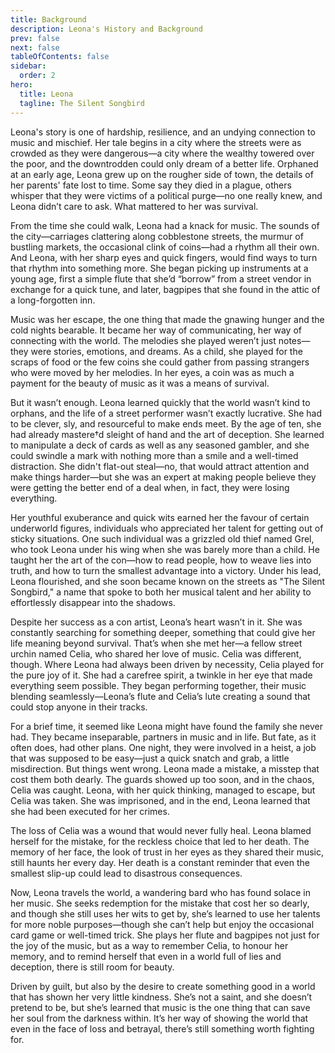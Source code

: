 ```yaml
---
title: Background
description: Leona's History and Background
prev: false
next: false
tableOfContents: false
sidebar:
  order: 2
hero:
  title: Leona
  tagline: The Silent Songbird
---
```




Leona's story is one of hardship, resilience, and an undying connection to music and mischief. Her tale begins in a city where the streets were as crowded as they were dangerous—a city where the wealthy towered over the poor, and the downtrodden could only dream of a better life. Orphaned at an early age, Leona grew up on the rougher side of town, the details of her parents' fate lost to time. Some say they died in a plague, others whisper that they were victims of a political purge—no one really knew, and Leona didn’t care to ask. What mattered to her was survival.

From the time she could walk, Leona had a knack for music. The sounds of the city—carriages clattering along cobblestone streets, the murmur of bustling markets, the occasional clink of coins—had a rhythm all their own. And Leona, with her sharp eyes and quick fingers, would find ways to turn that rhythm into something more. She began picking up instruments at a young age, first a simple flute that she’d “borrow” from a street vendor in exchange for a quick tune, and later, bagpipes that she found in the attic of a long-forgotten inn.

Music was her escape, the one thing that made the gnawing hunger and the cold nights bearable. It became her way of communicating, her way of connecting with the world. The melodies she played weren’t just notes—they were stories, emotions, and dreams. As a child, she played for the scraps of food or the few coins she could gather from passing strangers who were moved by her melodies. In her eyes, a coin was as much a payment for the beauty of music as it was a means of survival.

But it wasn’t enough. Leona learned quickly that the world wasn’t kind to orphans, and the life of a street performer wasn’t exactly lucrative. She had to be clever, sly, and resourceful to make ends meet. By the age of ten, she had already mastere†d sleight of hand and the art of deception. She learned to manipulate a deck of cards as well as any seasoned gambler, and she could swindle a mark with nothing more than a smile and a well-timed distraction. She didn't flat-out steal—no, that would attract attention and make things harder—but she was an expert at making people believe they were getting the better end of a deal when, in fact, they were losing everything.

Her youthful exuberance and quick wits earned her the favour of certain underworld figures, individuals who appreciated her talent for getting out of sticky situations. One such individual was a grizzled old thief named Grel, who took Leona under his wing when she was barely more than a child. He taught her the art of the con—how to read people, how to weave lies into truth, and how to turn the smallest advantage into a victory. Under his lead, Leona flourished, and she soon became known on the streets as "The Silent Songbird," a name that spoke to both her musical talent and her ability to effortlessly disappear into the shadows.

Despite her success as a con artist, Leona’s heart wasn’t in it. She was constantly searching for something deeper, something that could give her life meaning beyond survival. That’s when she met her—a fellow street urchin named Celia, who shared her love of music. Celia was different, though. Where Leona had always been driven by necessity, Celia played for the pure joy of it. She had a carefree spirit, a twinkle in her eye that made everything seem possible. They began performing together, their music blending seamlessly—Leona’s flute and Celia’s lute creating a sound that could stop anyone in their tracks.

<LinkCard title="Short Story: The Moonlight Harp" href="/hofer/leona/02-the-moonlight-harp/" />

For a brief time, it seemed like Leona might have found the family she never had. They became inseparable, partners in music and in life. But fate, as it often does, had other plans. One night, they were involved in a heist, a job that was supposed to be easy—just a quick snatch and grab, a little misdirection. But things went wrong. Leona made a mistake, a misstep that cost them both dearly. The guards showed up too soon, and in the chaos, Celia was caught. Leona, with her quick thinking, managed to escape, but Celia was taken. She was imprisoned, and in the end, Leona learned that she had been executed for her crimes.

The loss of Celia was a wound that would never fully heal. Leona blamed herself for the mistake, for the reckless choice that led to her death. The memory of her face, the look of trust in her eyes as they shared their music, still haunts her every day. Her death is a constant reminder that even the smallest slip-up could lead to disastrous consequences.

Now, Leona travels the world, a wandering bard who has found solace in her music. She seeks redemption for the mistake that cost her so dearly, and though she still uses her wits to get by, she’s learned to use her talents for more noble purposes—though she can’t help but enjoy the occasional card game or well-timed trick. She plays her flute and bagpipes not just for the joy of the music, but as a way to remember Celia, to honour her memory, and to remind herself that even in a world full of lies and deception, there is still room for beauty.

Driven by guilt, but also by the desire to create something good in a world that has shown her very little kindness. She’s not a saint, and she doesn’t pretend to be, but she’s learned that music is the one thing that can save her soul from the darkness within. It’s her way of showing the world that even in the face of loss and betrayal, there’s still something worth fighting for.
